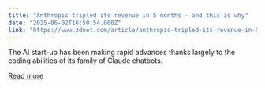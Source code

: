 ```yaml
---
title: "Anthropic tripled its revenue in 5 months - and this is why"
date: "2025-06-02T16:50:54.000Z"
link: "https://www.zdnet.com/article/anthropic-tripled-its-revenue-in-5-months-and-this-is-why/"
---
```


The AI start-up has been making rapid advances thanks largely to the coding abilities of its family of Claude chatbots.

[Read more](https://www.zdnet.com/article/anthropic-tripled-its-revenue-in-5-months-and-this-is-why/)

